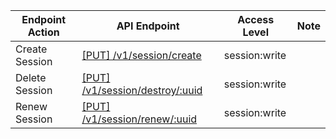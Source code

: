 | Endpoint Action      | API Endpoint           | Access Level   | Note   |
| -------------------- | ---------------------- | -------------- | ------ |
Create Session|[[PUT] /v1/session/create](https://www.consul.io/api-docs/session#create-session)|session:write|
Delete Session|[[PUT] /v1/session/destroy/:uuid](https://www.consul.io/api-docs/session#delete-session)|session:write|
Renew Session|[[PUT] /v1/session/renew/:uuid](https://www.consul.io/api-docs/session#renew-session)|session:write|
